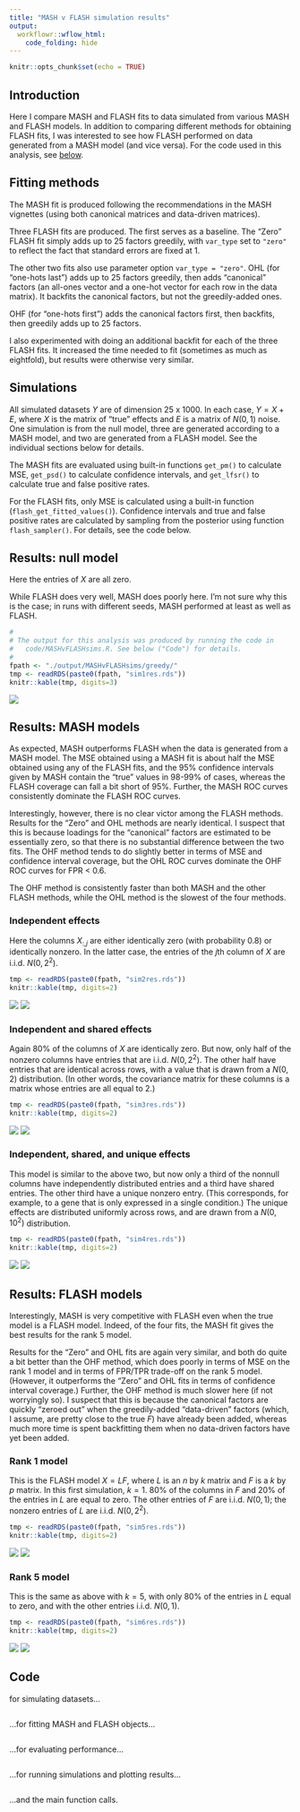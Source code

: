 ```yaml
---
title: "MASH v FLASH simulation results"
output: 
  workflowr::wflow_html:
    code_folding: hide
---
```


```r
knitr::opts_chunk$set(echo = TRUE)
```

## Introduction

Here I compare MASH and FLASH fits to data simulated from various MASH and FLASH models. In addition to comparing different methods for obtaining FLASH fits, I was interested to see how FLASH performed on data generated from a MASH model (and vice versa). For the code used in this analysis, see [below](#code).


## Fitting methods

The MASH fit is produced following the recommendations in the MASH vignettes (using both canonical matrices and data-driven matrices).

Three FLASH fits are produced. The first serves as a baseline. The "Zero" FLASH fit simply adds up to 25 factors greedily, with `var_type` set to `"zero"` to reflect the fact that standard errors are fixed at 1.

The other two fits also use parameter option `var_type = "zero"`. OHL (for "one-hots last") adds up to 25 factors greedily, then adds "canonical" factors (an all-ones vector and a one-hot vector for each row in the data matrix). It backfits the canonical factors, but not the greedily-added ones.

OHF (for "one-hots first") adds the canonical factors first, then backfits, then greedily adds up to 25 factors.

I also experimented with doing an additional backfit for each of the three FLASH fits. It increased the time needed to fit (sometimes as much as eightfold), but results were otherwise very similar.


## Simulations

All simulated datasets $Y$ are of dimension 25 x 1000. In each case, $Y = X + E$, where $X$ is the matrix of "true" effects and $E$ is a matrix of $N(0, 1)$ noise. One simulation is from the null model, three are generated according to a MASH model, and two are generated from a FLASH model. See the individual sections below for details. 

The MASH fits are evaluated using built-in functions `get_pm()` to calculate MSE, `get_psd()` to calculate confidence intervals, and `get_lfsr()` to calculate true and false positive rates. 

For the FLASH fits, only MSE is calculated using a built-in function (`flash_get_fitted_values()`). Confidence intervals and true and false positive rates are calculated by sampling from the posterior using function `flash_sampler()`. For details, see the code below.


## Results: null model

Here the entries of $X$ are all zero.

While FLASH does very well, MASH does poorly here. I'm not sure why this is the case; in runs with different seeds, MASH performed at least as well as FLASH.

```r
#
# The output for this analysis was produced by running the code in
#   code/MASHvFLASHsims.R. See below ("Code") for details.
#
fpath <- "./output/MASHvFLASHsims/greedy/"
tmp <- readRDS(paste0(fpath, "sim1res.rds"))
knitr::kable(tmp, digits=3)
```

![](images/sim1time.png)

## Results: MASH models

As expected, MASH outperforms FLASH when the data is generated from a MASH model. The MSE obtained using a MASH fit is about half the MSE obtained using any of the FLASH fits, and the 95% confidence intervals given by MASH contain the "true" values in 98-99% of cases, whereas the FLASH coverage can fall a bit short of 95%. Further, the MASH ROC curves consistently dominate the FLASH ROC curves.

Interestingly, however, there is no clear victor among the FLASH methods. Results for the "Zero" and OHL methods are nearly identical. I suspect that this is because loadings for the "canonical" factors are estimated to be essentially zero, so that there is no substantial difference between the two fits. The OHF method tends to do slightly better in terms of MSE and confidence interval coverage, but the OHL ROC curves dominate the OHF ROC curves for FPR < 0.6. 

The OHF method is consistently faster than both MASH and the other FLASH methods, while the OHL method is the slowest of the four methods.

### Independent effects

Here the columns $X_{:, j}$ are either identically zero (with probability 0.8) or identically nonzero. In the latter case, the entries of the $j$th column of $X$ are i.i.d. $N(0, 2^2)$.

```r
tmp <- readRDS(paste0(fpath, "sim2res.rds"))
knitr::kable(tmp, digits=2)
```

![](images/sim2ROC.png)
![](images/sim2time.png)

### Independent and shared effects

Again 80% of the columns of $X$ are identically zero. But now, only half of the nonzero columns have entries that are i.i.d. $N(0, 2^2)$. The other half have entries that are identical across rows, with a value that is drawn from a $N(0, 2)$ distribution. (In other words, the covariance matrix for these columns is a matrix whose entries are all equal to 2.)

```r
tmp <- readRDS(paste0(fpath, "sim3res.rds"))
knitr::kable(tmp, digits=2)
```

![](images/sim3ROC.png)
![](images/sim3time.png)

### Independent, shared, and unique effects

This model is similar to the above two, but now only a third of the nonnull columns have independently distributed entries and a third have shared entries. The other third have a unique nonzero entry. (This corresponds, for example, to a gene that is only expressed in a single condition.) The unique effects are distributed uniformly across rows, and are drawn from a $N(0, 10^2)$ distribution.

```r
tmp <- readRDS(paste0(fpath, "sim4res.rds"))
knitr::kable(tmp, digits=2)
```

![](images/sim4ROC.png)
![](images/sim4time.png)

## Results: FLASH models

Interestingly, MASH is very competitive with FLASH even when the true model is a FLASH model. Indeed, of the four fits, the MASH fit gives the best results for the rank 5 model.

Results for the "Zero" and OHL fits are again very similar, and both do quite a bit better than the OHF method, which does poorly in terms of MSE on the rank 1 model and in terms of FPR/TPR trade-off on the rank 5 model. (However, it outperforms the "Zero" and OHL fits in terms of confidence interval coverage.) Further, the OHF method is much slower here (if not worryingly so). I suspect that this is because the canonical factors are quickly "zeroed out" when the greedily-added "data-driven" factors (which, I assume, are pretty close to the true $F$) have already been added, whereas much more time is spent backfitting them when no data-driven factors have yet been added.

### Rank 1 model

This is the FLASH model $X = LF$, where $L$ is an $n$ by $k$ matrix and $F$ is a $k$ by $p$ matrix. In this first simulation, $k = 1$. 80% of the columns in $F$ and 20% of the entries in $L$ are equal to zero. The other entries of $F$ are i.i.d. $N(0, 1)$; the nonzero entries of $L$ are i.i.d. $N(0, 2^2)$.

```r
tmp <- readRDS(paste0(fpath, "sim5res.rds"))
knitr::kable(tmp, digits=2)
```

![](images/sim5ROC.png)
![](images/sim5time.png)

### Rank 5 model 

This is the same as above with $k = 5$, with only 80% of the entries in $L$ equal to zero, and with the other entries i.i.d. $N(0, 1)$.

```r
tmp <- readRDS(paste0(fpath, "sim6res.rds"))
knitr::kable(tmp, digits=2)
```

![](images/sim6ROC.png)
![](images/sim6time.png)


## Code

for simulating datasets...
```r
```

...for fitting MASH and FLASH objects...
```r
```

...for evaluating performance...
```r
```

...for running simulations and plotting results...
```r
```

...and the main function calls.
```r
```
